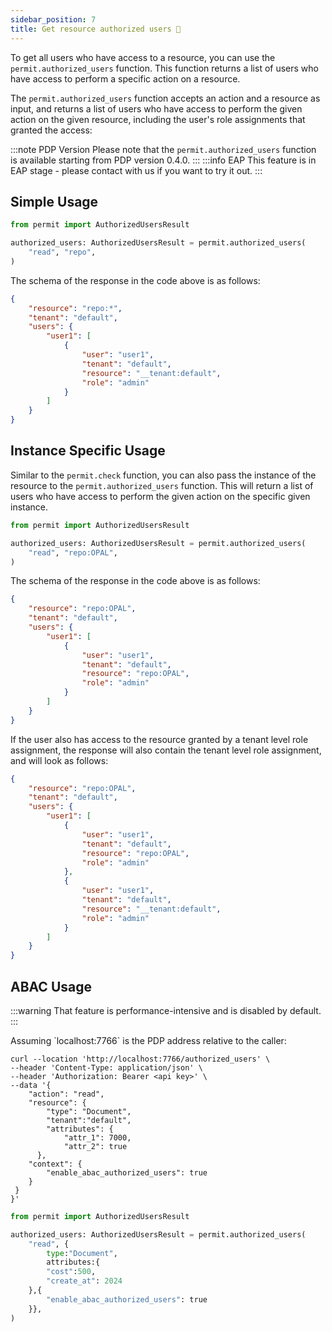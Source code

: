 ```yaml
---
sidebar_position: 7
title: Get resource authorized users 🚧
---
```




To get all users who have access to a resource, you can use the `permit.authorized_users` function.
This function returns a list of users who have access to perform a specific action on a resource.

The `permit.authorized_users` function accepts an action and a resource as input,
and returns a list of users who have access to perform the given action on the given resource,
including the user's role assignments that granted the access:

:::note PDP Version
Please note that the `permit.authorized_users` function is available starting from PDP version 0.4.0.
:::
:::info EAP
This feature is in EAP stage - please contact with us if you want to try it out.
:::

## Simple Usage


<Tabs groupId="language">
<TabItem value="python" label="Python">

```python
from permit import AuthorizedUsersResult

authorized_users: AuthorizedUsersResult = permit.authorized_users(
    "read", "repo",
)
```

</TabItem>
</Tabs>

The schema of the response in the code above is as follows:
```json
{
    "resource": "repo:*",
    "tenant": "default",
    "users": {
        "user1": [
            {
                "user": "user1",
                "tenant": "default",
                "resource": "__tenant:default",
                "role": "admin"
            }
        ]
    }
}
```

## Instance Specific Usage

Similar to the `permit.check` function, you can also pass the instance of the resource to the `permit.authorized_users` function.
This will return a list of users who have access to perform the given action on the specific given instance.

<Tabs groupId="language">
<TabItem value="python" label="Python">

```python
from permit import AuthorizedUsersResult

authorized_users: AuthorizedUsersResult = permit.authorized_users(
    "read", "repo:OPAL",
)

```

</TabItem>
</Tabs>

The schema of the response in the code above is as follows:
```json
{
    "resource": "repo:OPAL",
    "tenant": "default",
    "users": {
        "user1": [
            {
                "user": "user1",
                "tenant": "default",
                "resource": "repo:OPAL",
                "role": "admin"
            }
        ]
    }
}
```

If the user also has access to the resource granted by a tenant level role assignment,
the response will also contain the tenant level role assignment, and will look as follows:
```json
{
    "resource": "repo:OPAL",
    "tenant": "default",
    "users": {
        "user1": [
            {
                "user": "user1",
                "tenant": "default",
                "resource": "repo:OPAL",
                "role": "admin"
            },
            {
                "user": "user1",
                "tenant": "default",
                "resource": "__tenant:default",
                "role": "admin"
            }
        ]
    }
}
```

## ABAC Usage

:::warning
    That feature is performance-intensive and is disabled by default.
:::

<Tabs groupId="language">
<TabItem value="curl" label="cURL">
Assuming `localhost:7766` is the PDP address relative to the caller:

```
curl --location 'http://localhost:7766/authorized_users' \
--header 'Content-Type: application/json' \
--header 'Authorization: Bearer <api key>' \
--data '{   
    "action": "read",
    "resource": {
        "type": "Document",
        "tenant":"default",
        "attributes": {
            "attr_1": 7000,
            "attr_2": true
      },
    "context": {
        "enable_abac_authorized_users": true
    }  
 }
}'
```
</TabItem>
<TabItem value="python" label="Python">

```python
from permit import AuthorizedUsersResult

authorized_users: AuthorizedUsersResult = permit.authorized_users(
    "read", {
        type:"Document",
        attributes:{
        "cost":500,
        "create_at": 2024
    },{
        "enable_abac_authorized_users": true
    }},
)
```

</TabItem>
</Tabs>